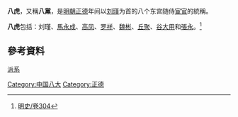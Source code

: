 '''八虎'''，又稱'''八黨'''，是[[明朝|明朝]][[正德_(明朝)|正德]]年间以[[刘瑾|刘瑾]]为首的八个东宫随侍[[宦官|宦官]]的統稱。

'''八虎'''包括：刘瑾、[[馬永成_(明朝宦官)|馬永成]]、[[高凤|高凤]]、[[罗祥|罗祥]]、[[魏彬|魏彬]]、[[丘聚|丘聚]]、[[谷大用|谷大用]]和[[张永_(明朝宦官)|張永]]。<ref>[[s:明史/卷304|明史/卷304]]</ref>

== 參考資料 ==
{{reflist}}

{{八虎}}
{{明朝小作品}}

[[分类:明朝宦官|派系]]
[[Category:中国八大|Category:中国八大]]
[[Category:正德|Category:正德]]